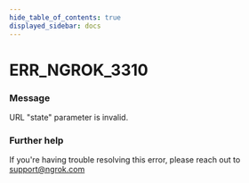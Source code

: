 ```yaml
---
hide_table_of_contents: true
displayed_sidebar: docs
---
```



# ERR_NGROK_3310

### Message

URL "state" parameter is invalid.

### Further help

If you're having trouble resolving this error, please reach out to [support@ngrok.com](mailto:support@ngrok.com?subject=Help%20with%20ERR_NGROK_3310)

<ErrorDetails error="err_ngrok_3310" />

